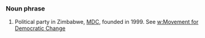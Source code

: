 ===Noun phrase===
#Political party in Zimbabwe, [[MDC]], founded in 1999. See [[w:Movement for Democratic Change]]
